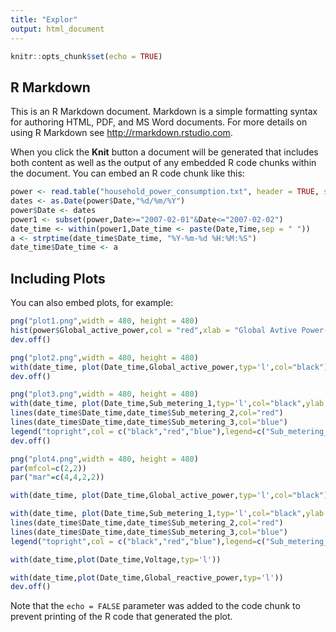 ```yaml
---
title: "Explor"
output: html_document
---
```


```r
knitr::opts_chunk$set(echo = TRUE)
```

## R Markdown

This is an R Markdown document. Markdown is a simple formatting syntax for authoring HTML, PDF, and MS Word documents. For more details on using R Markdown see <http://rmarkdown.rstudio.com>.

When you click the **Knit** button a document will be generated that includes both content as well as the output of any embedded R code chunks within the document. You can embed an R code chunk like this:


```r
power <- read.table("household_power_consumption.txt", header = TRUE, sep = ";", dec = ".", na.strings = c("NA","?"),stringsAsFactors=FALSE)
dates <- as.Date(power$Date,"%d/%m/%Y")
power$Date <- dates
power1 <- subset(power,Date>="2007-02-01"&Date<="2007-02-02")
date_time <- within(power1,Date_time <- paste(Date,Time,sep = " "))
a <- strptime(date_time$Date_time, "%Y-%m-%d %H:%M:%S")
date_time$Date_time <- a


```

## Including Plots

You can also embed plots, for example:

```r
png("plot1.png",width = 480, height = 480)
hist(power$Global_active_power,col = "red",xlab = "Global Avtive Power(kilowatts)",main = "Global Active Power")
dev.off()

png("plot2.png",width = 480, height = 480)
with(date_time, plot(Date_time,Global_active_power,typ='l',col="black"))
dev.off()

png("plot3.png",width = 480, height = 480)
with(date_time, plot(Date_time,Sub_metering_1,typ='l',col="black",ylab = "Energy sub metering"))
lines(date_time$Date_time,date_time$Sub_metering_2,col="red")
lines(date_time$Date_time,date_time$Sub_metering_3,col="blue")
legend("topright",col = c("black","red","blue"),legend=c("Sub_metering_1","Sub_metering_2","Sub_metering_3"),lty = c(1,1,1))
dev.off()

png("plot4.png",width = 480, height = 480)
par(mfcol=c(2,2))
par("mar"=c(4,4,2,2))

with(date_time, plot(Date_time,Global_active_power,typ='l',col="black"))

with(date_time, plot(Date_time,Sub_metering_1,typ='l',col="black",ylab = "Energy sub metering"))
lines(date_time$Date_time,date_time$Sub_metering_2,col="red")
lines(date_time$Date_time,date_time$Sub_metering_3,col="blue")
legend("topright",col = c("black","red","blue"),legend=c("Sub_metering_1","Sub_metering_2","Sub_metering_3"),lty = c(1,1,1),cex=0.75)

with(date_time,plot(Date_time,Voltage,typ='l'))

with(date_time,plot(Date_time,Global_reactive_power,typ='l'))
dev.off()

```

Note that the `echo = FALSE` parameter was added to the code chunk to prevent printing of the R code that generated the plot.
